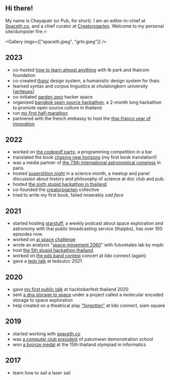## Hi there!

My name is Chayapatr (or Pub, for short). I am an editor-in-chief at [Spaceth.co](https://spaceth.co), and a chief curator at [Creatorsgarten](https://creatorsgarten.org). Welcome to my personal site/dumpster fire 🔥

<Gallery imgs={["spaceth.jpeg", "grtn.jpeg"]} />

## 2023

- co-hosted [how to learn almost anything](/e/htlaa) with tk park and thaicom foundation
- co-created [thaiui](/e/thaiui) design system, a humanistic design system for thais
- learned syntax and corpus lingustics at chulalongkorn university [[writeups](/e/ling)]
- co-initiated [garden zero](/e/g0) hacker space
- organized [bangkok open source hackathon](/e/bosh), a 2-month long hackathon to promote open source culture in thailand
- run [my first half-marathon](/e/hm)
- partnered with the french embassy to host the [thai-franco year of innovation](/e/yoi2023)

## 2022

- worked on [the codegolf party](/e/codegolf), a programming competition in a bar
- translated the book [chasing new horizons](/e/chasing) (my first book translation!)
- was a media partner of [the 73th international astronomical congress](/e/iac73) in paris.
- hosted [superstition night](/e/scicart) in a science month, a meetup and panel discussion about history and philosophy of science at doc club and pub.
- hosted [the sixth stupid hackathon in thailand](/e/sht6)
- co-founded the [creatorsgarten](/e/creatorsgarten) collective
- tried to write my first book, failed miserably _sad face_

## 2021

- started hosting [starstuff](/e/starstuff), a weekly podcast about space exploration and astronomy with thai public broadcasting service (thaipbs), has over 100 episodes now.
- worked on [ai space challenge](/e/aispace)
- wrote an analysis "[space movement 2060](/e/space2060)" with futuretales lab by mqdc
- host [the 5th stupid hackathon thailand](/e/sht5)
- worked on [the pds band contest](/e/pbc) concert at lido connect (again)
- gave a [tedx talk](/e/tedx) at tedxutcc 2021

## 2020

- gave [my first public talk](/e/htbf2020) at hacktoberfest thailand 2020
- sent [a dna storage to space](/e/messe) under a project called a molecular encoded storage to space exploration
- help created on a theatrical play ["forgotten"](/e/forgotten) at lido connect, siam square

## 2019

- started working with [spaceth.co](/e/spaceth)
- was [a computer club president](/e/pdscc) of patumwan demonstration school
- won [a bronze medal](/e/toi15) at the 15th thailand olympiad in informatics

## 2017

- learn how to sail a laser sail
